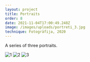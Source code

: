 ```yaml
---
layout: project
title: Portraits
order: 8
date: 2021-11-04T17:00:49.248Z
image: /images/uploads/portreti_3.jpg
technique: Fotogrāfija, 2020
---
```


A series of three portraits.

![1](/images/uploads/portreti_1.jpg)
![2](/images/uploads/portreti_2.jpg)
![3](/images/uploads/portreti_3.jpg)
